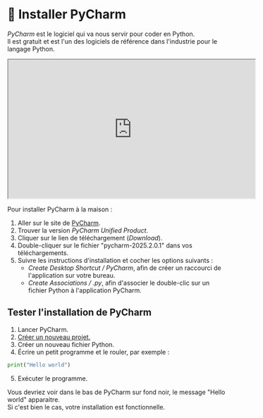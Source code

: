 # 🚀 Installer PyCharm

*PyCharm* est le logiciel qui va nous servir pour coder en Python. \
Il est gratuit et est l'un des logiciels de référence dans l'industrie pour le langage Python.

<iframe 
  width="560" 
  height="315" 
  src="https://www.youtube.com/embed/LVVwqinR7x0?si=R5W3rQpvNZ6uoXXI" 
  allow="accelerometer; autoplay; clipboard-write; encrypted-media; gyroscope; picture-in-picture" 
  allowFullScreen
></iframe>

Pour installer PyCharm à la maison :

1. Aller sur le site de [PyCharm](https://www.jetbrains.com/pycharm/download/).
2. Trouver la version *PyCharm Unified Product*.
3. Cliquer sur le lien de téléchargement (*Download*).
4. Double-cliquer sur le fichier "pycharm-2025.2.0.1" dans vos téléchargements.
5. Suivre les instructions d'installation et cocher les options suivants :
    - *Create Desktop Shortcut / PyCharm*, afin de créer un raccourci de l'application sur votre bureau.
    - *Create Associations / .py*, afin d'associer le double-clic sur un fichier Python à l'application PyCharm.

## Tester l'installation de PyCharm

1. Lancer PyCharm.
2. [Créer un nouveau projet.](creer-projet)
3. Créer un nouveau fichier Python.
4. Écrire un petit programme et le rouler, par exemple :

```python
print("Hello world")
```

5. Exécuter le programme.

Vous devriez voir dans le bas de PyCharm sur fond noir, le message "Hello world" apparaitre. \
Si c'est bien le cas, votre installation est fonctionnelle.
